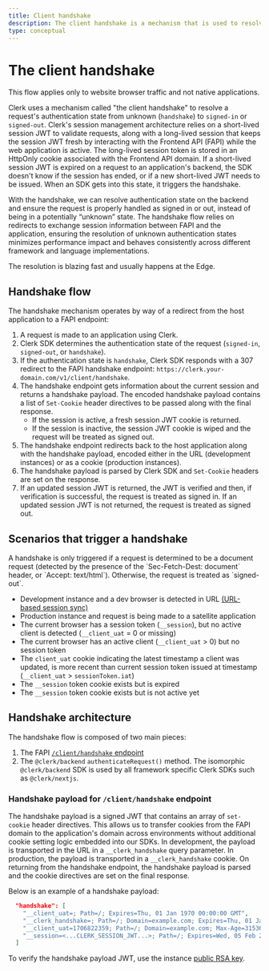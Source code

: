 ```yaml
---
title: Client handshake
description: The client handshake is a mechanism that is used to resolve a request's authentication state from “unknown” to definitively signed in or signed out.
type: conceptual
---
```


# The client handshake

<Callout type="warning">
  This flow applies only to website browser traffic and not native applications.
</Callout>

Clerk uses a mechanism called "the client handshake" to resolve a request's authentication state from unknown (`handshake`) to `signed-in` or `signed-out`. Clerk's session management architecture relies on a short-lived session JWT to validate requests, along with a long-lived session that keeps the session JWT fresh by interacting with the Frontend API (FAPI) while the web application is active. The long-lived session token is stored in an HttpOnly cookie associated with the Frontend API domain. If a short-lived session JWT is expired on a request to an application's backend, the SDK doesn't know if the session has ended, or if a new short-lived JWT needs to be issued. When an SDK gets into this state, it triggers the handshake.

With the handshake, we can resolve authentication state on the backend and ensure the request is properly handled as signed in or out, instead of being in a potentially “unknown” state. The handshake flow relies on redirects to exchange session information between FAPI and the application, ensuring the resolution of unknown authentication states minimizes performance impact and behaves consistently across different framework and language implementations.

The resolution is blazing fast and usually happens at the Edge.

## Handshake flow

The handshake mechanism operates by way of a redirect from the host application to a FAPI endpoint:

1. A request is made to an application using Clerk.
2. Clerk SDK determines the authentication state of the request (`signed-in`, `signed-out`, or `handshake`).
3. If the authentication state is `handshake`, Clerk SDK responds with a 307 redirect to the FAPI handshake endpoint: `https://clerk.your-domain.com/v1/client/handshake`.
4. The handshake endpoint gets information about the current session and returns a handshake payload. The encoded handshake payload contains a list of `Set-Cookie` header directives to be passed along with the final response.
    - If the session is active, a fresh session JWT cookie is returned.
    - If the session is inactive, the session JWT cookie is wiped and the request will be treated as signed out.
5. The handshake endpoint redirects back to the host application along with the handshake payload, encoded either in the URL (development instances) or as a cookie (production instances).
6. The handshake payload is parsed by Clerk SDK and `Set-Cookie` headers are set on the response.
7. If an updated session JWT is returned, the JWT is verified and then, if verification is successful, the request is treated as signed in. If an updated session JWT is not returned, the request is treated as signed out.

## Scenarios that trigger a handshake

<Callout type="warning">
  A handshake is only triggered if a request is determined to be a document request (detected by the presence of the `Sec-Fetch-Dest: document` header, or `Accept: text/html`). Otherwise, the request is treated as `signed-out`.
</Callout>

- Development instance and a dev browser is detected in URL 
[(URL-based session sync)](https://clerk.com/docs/upgrade-guides/url-based-session-syncing#url-based-session-syncing)
- Production instance and request is being made to a satellite application
- The current browser has a session token (`__session`), but no active client is detected (`__client_uat` = 0 or missing)
- The current browser has an active client (`__client_uat` > 0) but no session token
- The `client_uat` cookie indicating the latest timestamp a client was updated, is more recent than current session token issued at timestamp (`__client_uat` > `sessionToken.iat`)
- The `__session` token cookie exists but is expired
- The `__session` token cookie exists but is not active yet

## Handshake architecture

The handshake flow is composed of two main pieces:

1. The FAPI [`/client/handshake` endpoint](https://clerk.com/docs/reference/frontend-api/tag/Client#operation/handshakeClient)
2. The `@clerk/backend` `authenticateRequest()` method. The isomorphic `@clerk/backend` SDK is used by all framework specific Clerk SDKs such as `@clerk/nextjs`.

### Handshake payload for `/client/handshake` endpoint

The handshake payload is a signed JWT that contains an array of `set-cookie` header directives. This allows us to transfer cookies from the FAPI domain to the application's domain across environments without additional cookie setting logic embedded into our SDKs. In development, the payload is transported in the URL in a `__clerk_handshake` query parameter. In production, the payload is transported in a `__clerk_handshake` cookie. On returning from the handshake endpoint, the handshake payload is parsed and the cookie directives are set on the final response.

Below is an example of a handshake payload:

```json
  "handshake": [
    "__client_uat=; Path=/; Expires=Thu, 01 Jan 1970 00:00:00 GMT",
    "__clerk_handshake=; Path=/; Domain=example.com; Expires=Thu, 01 Jan 1970 00:00:00 GMT",
    "__client_uat=1706822359; Path=/; Domain=example.com; Max-Age=315360000; Secure; SameSite=Lax",
    "__session=<...CLERK_SESSION_JWT...>; Path=/; Expires=Wed, 05 Feb 2025 09:08:53 GMT; Secure"
  ]
```

To verify the handshake payload JWT, use the instance [public RSA key](https://clerk.com/docs/reference/frontend-api/tag/Well-Known#operation/GetJWKS).
